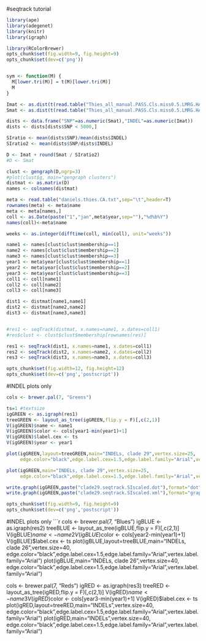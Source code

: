 #seqtrack tutorial  
```r


library(ape)
library(adegenet)
library(knitr)
library(igraph)

library(RColorBrewer)
opts_chunk$set(fig.width=9, fig.height=9)
opts_chunk$set(dev=c('png'))


sym <- function(M) {
  M[lower.tri(M)] = t(M)[lower.tri(M)]
  M
}

```

```r
Imat <- as.dist(t(read.table("Thies_all_manual.PASS.Cls.miss0.5.LMRG.HAP.INDEL.recode.vcf.dist.tab.txt",sep="\t")))
Smat <- as.dist(t(read.table("Thies_all_manual.PASS.Cls.miss0.5.LMRG.HAP.SNP.recode.vcf.dist.tab.txt",sep="\t")))

dists <- data.frame("SNP"=as.numeric(Smat),"INDEL"=as.numeric(Imat))
dists <- dists[dists$SNP < 5000,]

SIratio <- mean(dists$SNP)/mean(dists$INDEL)
SIratio2 <- mean(dists$SNP/dists$INDEL)

D <- Imat + round(Smat / SIratio2)
#D <- Smat

```


```r
clust <- gengraph(D,ngrp=3)
#plot(clust$g, main="gengraph clusters")
distmat <- as.matrix(D)
names <- colnames(distmat)
```

```r
meta <- read.table("daniels.thies.CA.txt",sep="\t",header=T)
rownames(meta) <- meta$name
meta <- meta[names,]
coll <- as.Date(paste("1","jan",meta$year,sep=""),"%d%b%Y")
names(coll)<-meta$name

weeks <- as.integer(difftime(coll, min(coll), unit="weeks"))

name1 <- names[clust$clust$membership==1]
name2 <- names[clust$clust$membership==2]
name3 <- names[clust$clust$membership==3]
year1 <- meta$year[clust$clust$membership==1]
year2 <- meta$year[clust$clust$membership==2]
year3 <- meta$year[clust$clust$membership==3]
coll1 <- coll[name1]
coll2 <- coll[name2]
coll3 <- coll[name3]

```

```r
dist1 <- distmat[name1,name1]
dist2 <- distmat[name2,name2]
dist3 <- distmat[name3,name3]


#res1 <- seqTrack(distmat, x.names=name1, x.dates=coll1)
#res$clust <- clust$clust$membership[rownames(res)]

res1 <- seqTrack(dist1, x.names=name1, x.dates=coll1)
res2 <- seqTrack(dist2, x.names=name2, x.dates=coll2)
res3 <- seqTrack(dist3, x.names=name3, x.dates=coll3)
```

```r
opts_chunk$set(fig.width=12, fig.height=12)
opts_chunk$set(dev=c('png','postscript'))
```

#INDEL plots only
```r

cols <- brewer.pal(7, "Greens")

ts=1 #textsize
igGREEN <- as.igraph(res1)
treeGREEN <- layout_as_tree(igGREEN,flip.y = F)[,c(2,1)]
V(igGREEN)$name <- name1
V(igGREEN)$color <- cols[year1-min(year1)+1]
V(igGREEN)$label.cex <- ts
V(igGREEN)$year <- year1

plot(igGREEN,layout=treeGREEN,main="INDELs, clade 29",vertex.size=25,
     edge.color="black",edge.label.cex=1.5,edge.label.family="Arial",vertex.label.family="Arial")

plot(igGREEN,main="INDELs, clade 29",vertex.size=25,
     edge.color="black",edge.label.cex=1.5,edge.label.family="Arial",vertex.label.family="Arial")

```

```r
write.graph(igGREEN,paste("clade29.seqtrack.SIscaled.dot"),format="dot")
write.graph(igGREEN,paste("clade29.seqtrack.SIscaled.xml"),format="graphml")

```

```r
opts_chunk$set(fig.width=9, fig.height=9)
opts_chunk$set(dev=c('png','postscript'))
```

#INDEL plots only
```r

cols <- brewer.pal(7, "Blues")
igBLUE <- as.igraph(res2)
treeBLUE <- layout_as_tree(igBLUE,flip.y = F)[,c(2,1)]
V(igBLUE)$name <- name2
V(igBLUE)$color <- cols[year2-min(year1)+1]
V(igBLUE)$label.cex <- ts
plot(igBLUE,layout=treeBLUE,main="INDELs, clade 26",vertex.size=40,
     edge.color="black",edge.label.cex=1.5,edge.label.family="Arial",vertex.label.family="Arial")
plot(igBLUE,main="INDELs, clade 26",vertex.size=40,
     edge.color="black",edge.label.cex=1.5,edge.label.family="Arial",vertex.label.family="Arial")

cols <- brewer.pal(7, "Reds")
igRED <- as.igraph(res3)
treeRED <- layout_as_tree(igRED,flip.y = F)[,c(2,1)]
V(igRED)$name <- name3
V(igRED)$color <- cols[year3-min(year1)+1]
V(igRED)$label.cex <- ts
plot(igRED,layout=treeRED,main="INDELs",vertex.size=40,
     edge.color="black",edge.label.cex=1.5,edge.label.family="Arial",vertex.label.family="Arial")
plot(igRED,main="INDELs",vertex.size=40,
     edge.color="black",edge.label.cex=1.5,edge.label.family="Arial",vertex.label.family="Arial")

